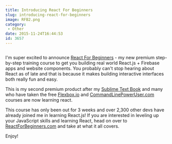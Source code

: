 ```yaml
---
title: Introducing React For Beginners
slug: introducing-react-for-beginners
image: RFB2.png
category:
 - Other
date: 2015-11-24T16:44:53
id: 3657
---
```


<img src="RFB2.png" alt="" />

I'm super excited to announce <a href="https://reactforbeginners.com/">React For Beginners</a> - my new premium step-by-step training course to get you building real world React.js + Firebase apps and website components. You probably can't stop hearing about React as of late and that is because it makes building interactive interfaces both really fun and easy.

This is my second premium product after my <a href="https://SublimeTextBook.com">Sublime Text Book</a> and many who have taken the free <a href="http://Flexbox.io">Flexbox.io</a> and <a href="http://CommandLinePowerUser.com">CommandLinePowerUser.com</a> courses are now learning react.

This course has only been out for 3 weeks and over 2,300 other devs have already joined me in learning React.js! If you are interested in leveling up your JavaScript skills and learning React, head on over to <a href="https://ReactForBeginners.com">ReactForBeginners.com</a> and take at what it all covers.

Enjoy!